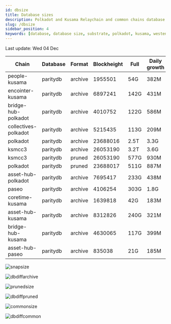 ```yaml
---
id: dbsize
title: Database sizes
description: Polkadot and Kusama Relaychain and common chains database sizes
slug: /dbsize
sidebar_position: 4
keywords: [database, database size, substrate, polkadot, kusama, westend]
---
```



Last update: Wed 04 Dec

| Chain    | Database   | Format | Blockheight | Full         | Daily growth |
| ------------------------| ----------- | -------- | ------- | ---------- | ----- | 
| people-kusama | paritydb | archive | 1955501 | 54G | 382M |
| encointer-kusama | paritydb | archive | 6897241 | 142G | 431M |
| bridge-hub-polkadot | paritydb | archive | 4010752 | 122G | 586M |
| collectives-polkadot | paritydb | archive | 5215435 | 113G | 209M |
| polkadot | paritydb | archive | 23688016 | 2.5T | 3.3G |
| ksmcc3 | paritydb | archive | 26053190 | 3.2T | 3.6G |
| ksmcc3 | paritydb | pruned | 26053190 | 577G | 930M |
| polkadot | paritydb | pruned | 23688017 | 511G | 887M |
| asset-hub-polkadot | paritydb | archive | 7695417 | 233G | 438M |
| paseo | paritydb | archive | 4106254 | 303G | 1.8G |
| coretime-kusama | paritydb | archive | 1639818 | 42G | 183M |
| asset-hub-kusama | paritydb | archive | 8312826 | 240G | 321M |
| bridge-hub-kusama | paritydb | archive | 4630065 | 117G | 399M |
| asset-hub-paseo | paritydb | archive | 835038 | 21G | 185M |

![snapsize](/img/archivesize.png)

![dbdiffarchive](/img/dbdiffrelay.png)

![prunedsize](/img/prunedsize.png)

![dbdiffpruned](/img/dbdiffpruned.png)

![commonsize](/img/commonsize.png)

![dbdiffcommon](/img/dbdiffcommon.png)
